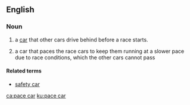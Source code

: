 ==English==

===Noun===
{{en-noun}}
# {{label|en|motor racing}} a [[car]] that other cars drive behind before a race starts.
# {{label|en|motor racing}} a car that paces the race cars to keep them running at a slower pace due to race conditions, which the other cars cannot pass

====Related terms====
* [[safety car]] {{qualifier|European English}}

[[ca:pace car]]
[[ku:pace car]]
